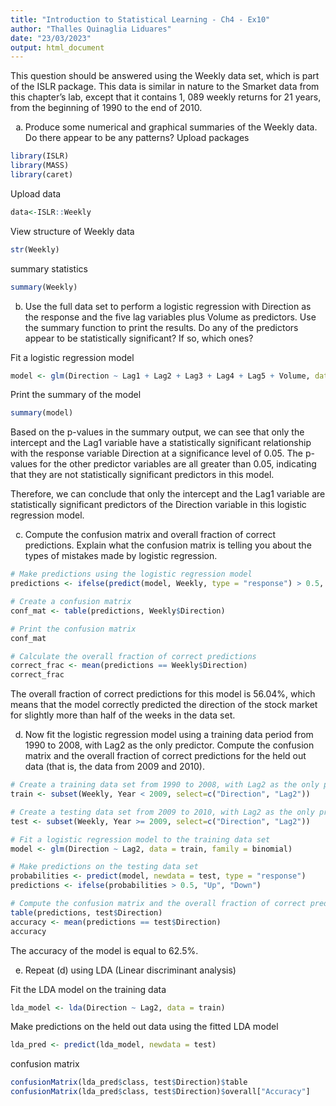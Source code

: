 ---
title: "Introduction to Statistical Learning - Ch4 - Ex10"
author: "Thalles Quinaglia Liduares"
date: "23/03/2023"
output: html_document
---

This question should be answered using the Weekly data set, which
is part of the ISLR package. This data is similar in nature to the
Smarket data from this chapter’s lab, except that it contains 1, 089
weekly returns for 21 years, from the beginning of 1990 to the end of
2010.

(a) Produce some numerical and graphical summaries of the Weekly
data. Do there appear to be any patterns? 
Upload packages 

```{r, message=FALSE}
library(ISLR)
library(MASS)
library(caret)
```

Upload data

```{r}
data<-ISLR::Weekly
```

View structure of Weekly data

```{r}
str(Weekly)
```

summary statistics

```{r}
summary(Weekly)
```

(b) Use the full data set to perform a logistic regression with
Direction as the response and the five lag variables plus Volume
as predictors. Use the summary function to print the results. Do
any of the predictors appear to be statistically significant? If so,
which ones?


Fit a logistic regression model

```{r}
 
model <- glm(Direction ~ Lag1 + Lag2 + Lag3 + Lag4 + Lag5 + Volume, data = Weekly, family = binomial)

```
Print the summary of the model

```{r}
summary(model)
```

Based on the p-values in the summary output, we can see that only the intercept and the Lag1 variable have a statistically significant relationship with the response variable Direction at a significance level of 0.05. The p-values for the other predictor variables are all greater than 0.05, indicating that they are not statistically significant predictors in this model.

Therefore, we can conclude that only the intercept and the Lag1 variable are statistically significant predictors of the Direction variable in this logistic regression model.

(c) Compute the confusion matrix and overall fraction of correct
predictions. Explain what the confusion matrix is telling you
about the types of mistakes made by logistic regression.


```{r}
# Make predictions using the logistic regression model
predictions <- ifelse(predict(model, Weekly, type = "response") > 0.5, "Up", "Down")

# Create a confusion matrix
conf_mat <- table(predictions, Weekly$Direction)

# Print the confusion matrix
conf_mat

# Calculate the overall fraction of correct predictions
correct_frac <- mean(predictions == Weekly$Direction)
correct_frac
```
The overall fraction of correct predictions for this model is 56.04%, which means that the model correctly predicted the direction of the stock market for slightly more than half of the weeks in the data set.


(d) Now fit the logistic regression model using a training data period
from 1990 to 2008, with Lag2 as the only predictor. Compute the
confusion matrix and the overall fraction of correct predictions
for the held out data (that is, the data from 2009 and 2010).

```{r}
# Create a training data set from 1990 to 2008, with Lag2 as the only predictor
train <- subset(Weekly, Year < 2009, select=c("Direction", "Lag2"))

# Create a testing data set from 2009 to 2010, with Lag2 as the only predictor
test <- subset(Weekly, Year >= 2009, select=c("Direction", "Lag2"))

# Fit a logistic regression model to the training data set
model <- glm(Direction ~ Lag2, data = train, family = binomial)

# Make predictions on the testing data set
probabilities <- predict(model, newdata = test, type = "response")
predictions <- ifelse(probabilities > 0.5, "Up", "Down")

# Compute the confusion matrix and the overall fraction of correct predictions
table(predictions, test$Direction)
accuracy <- mean(predictions == test$Direction)
accuracy
```

The accuracy of the model is equal to 62.5%.

(e) Repeat (d) using LDA (Linear discriminant analysis)

Fit the LDA model on the training data

```{r}
lda_model <- lda(Direction ~ Lag2, data = train)
```

Make predictions on the held out data using the fitted LDA model
```{r}

lda_pred <- predict(lda_model, newdata = test)
```

confusion matrix

```{r}
confusionMatrix(lda_pred$class, test$Direction)$table
confusionMatrix(lda_pred$class, test$Direction)$overall["Accuracy"]
```


